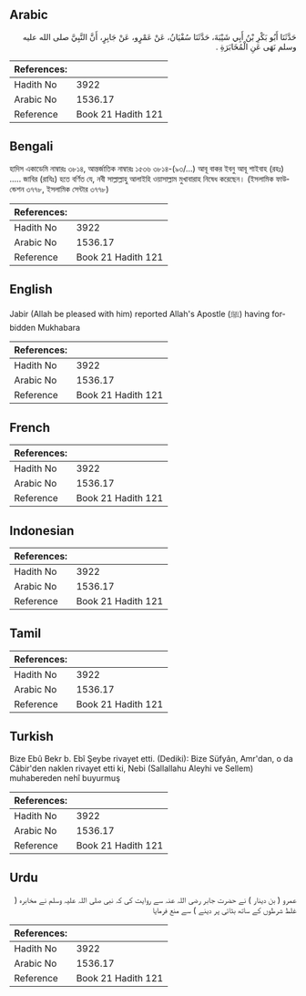 ## Arabic


<div dir="rtl" lang="ar" style={{fontSize:'larger',backgroundColor:'#f8f9fa',padding:20}}>
حَدَّثَنَا أَبُو بَكْرِ بْنُ أَبِي شَيْبَةَ، حَدَّثَنَا سُفْيَانُ، عَنْ عَمْرٍو، عَنْ جَابِرٍ، أَنَّ النَّبِيَّ صلى الله عليه وسلم نَهَى عَنِ الْمُخَابَرَةِ ‏.‏
</div>
<div style={{backgroundColor:'#f8f9fa',padding:20, marginBottom: 10}}><table> <thead> <tr> <th>References:</th> <th></th> </tr> </thead> <tbody><tr><td>Hadith No</td><td>3922</td></tr><tr><td>Arabic No</td><td>1536.17</td></tr><tr><td>Reference</td><td>Book 21 Hadith 121</td></tr></tbody></table></div>

## Bengali


<div dir="ltr" lang="bn" style={{fontSize:'larger',backgroundColor:'#f8f9fa',padding:20}}>
হাদিস একাডেমি নাম্বারঃ ৩৮১৪, আন্তর্জাতিক নাম্বারঃ ১৫৩৬ ৩৮১৪-(৯৩/...) আবূ বাকর ইবনু আবূ শাইবাহ (রহঃ) ..... জাবির (রাযিঃ) হতে বর্ণিত যে, নবী সাল্লাল্লাহু আলাইহি ওয়াসাল্লাম মুখাবারাহ নিষেধ করেছেন। (ইসলামিক ফাউন্ডেশন ৩৭৭৮, ইসলামিক সেন্টার ৩৭৭৮)
</div>
<div style={{backgroundColor:'#f8f9fa',padding:20, marginBottom: 10}}><table> <thead> <tr> <th>References:</th> <th></th> </tr> </thead> <tbody><tr><td>Hadith No</td><td>3922</td></tr><tr><td>Arabic No</td><td>1536.17</td></tr><tr><td>Reference</td><td>Book 21 Hadith 121</td></tr></tbody></table></div>

## English


<div dir="ltr" lang="en" style={{fontSize:'larger',backgroundColor:'#f8f9fa',padding:20}}>
Jabir (Allah be pleased with him) reported Allah's Apostle (ﷺ) having forbidden Mukhabara
</div>
<div style={{backgroundColor:'#f8f9fa',padding:20, marginBottom: 10}}><table> <thead> <tr> <th>References:</th> <th></th> </tr> </thead> <tbody><tr><td>Hadith No</td><td>3922</td></tr><tr><td>Arabic No</td><td>1536.17</td></tr><tr><td>Reference</td><td>Book 21 Hadith 121</td></tr></tbody></table></div>

## French


<div dir="ltr" lang="fr" style={{fontSize:'larger',backgroundColor:'#f8f9fa',padding:20}}>

</div>
<div style={{backgroundColor:'#f8f9fa',padding:20, marginBottom: 10}}><table> <thead> <tr> <th>References:</th> <th></th> </tr> </thead> <tbody><tr><td>Hadith No</td><td>3922</td></tr><tr><td>Arabic No</td><td>1536.17</td></tr><tr><td>Reference</td><td>Book 21 Hadith 121</td></tr></tbody></table></div>

## Indonesian


<div dir="ltr" lang="id" style={{fontSize:'larger',backgroundColor:'#f8f9fa',padding:20}}>

</div>
<div style={{backgroundColor:'#f8f9fa',padding:20, marginBottom: 10}}><table> <thead> <tr> <th>References:</th> <th></th> </tr> </thead> <tbody><tr><td>Hadith No</td><td>3922</td></tr><tr><td>Arabic No</td><td>1536.17</td></tr><tr><td>Reference</td><td>Book 21 Hadith 121</td></tr></tbody></table></div>

## Tamil


<div dir="ltr" lang="ta" style={{fontSize:'larger',backgroundColor:'#f8f9fa',padding:20}}>

</div>
<div style={{backgroundColor:'#f8f9fa',padding:20, marginBottom: 10}}><table> <thead> <tr> <th>References:</th> <th></th> </tr> </thead> <tbody><tr><td>Hadith No</td><td>3922</td></tr><tr><td>Arabic No</td><td>1536.17</td></tr><tr><td>Reference</td><td>Book 21 Hadith 121</td></tr></tbody></table></div>

## Turkish


<div dir="ltr" lang="tr" style={{fontSize:'larger',backgroundColor:'#f8f9fa',padding:20}}>
Bize Ebû Bekr b. Ebî Şeybe rivayet etti. (Dediki): Bize Süfyân, Amr'dan, o da Câbir'den naklen rivayet etti ki, Nebi (Sallallahu Aleyhi ve Sellem) muhabereden nehî buyurmuş
</div>
<div style={{backgroundColor:'#f8f9fa',padding:20, marginBottom: 10}}><table> <thead> <tr> <th>References:</th> <th></th> </tr> </thead> <tbody><tr><td>Hadith No</td><td>3922</td></tr><tr><td>Arabic No</td><td>1536.17</td></tr><tr><td>Reference</td><td>Book 21 Hadith 121</td></tr></tbody></table></div>

## Urdu


<div dir="rtl" lang="ur" style={{fontSize:'larger',backgroundColor:'#f8f9fa',padding:20}}>
عمرو ( بن دینار ) نے حضرت جابر رضی اللہ عنہ سے روایت کی کہ نبی صلی اللہ علیہ وسلم نے مخابرہ ( غلط شرطوں کے ساتھ بٹائی پر دینے ) سے منع فرمایا
</div>
<div style={{backgroundColor:'#f8f9fa',padding:20, marginBottom: 10}}><table> <thead> <tr> <th>References:</th> <th></th> </tr> </thead> <tbody><tr><td>Hadith No</td><td>3922</td></tr><tr><td>Arabic No</td><td>1536.17</td></tr><tr><td>Reference</td><td>Book 21 Hadith 121</td></tr></tbody></table></div>